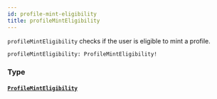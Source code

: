 ```yaml
---
id: profile-mint-eligibility
title: profileMintEligibility
---
```



`profileMintEligibility` checks if the user is eligible to mint a profile.

```graphql
profileMintEligibility: ProfileMintEligibility!
```


### Type

#### [`ProfileMintEligibility`](/cyberconnect/reference/objects/profile-mint-eligibility) 






